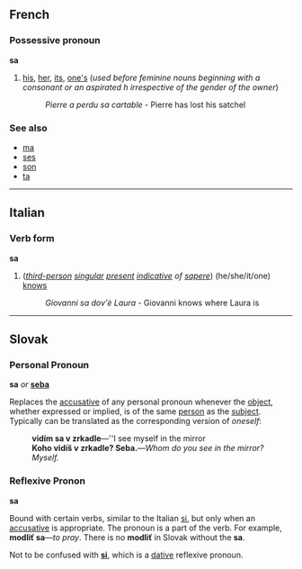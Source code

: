 ==French==
===Possessive pronoun===
'''sa'''

#[[his]], [[her]], [[its]], [[one's]] (''used before feminine nouns beginning with a consonant or an aspirated h irrespective of the gender of the owner'')
#:''Pierre a perdu sa cartable'' - Pierre has lost his satchel

===See also===
*[[ma#French|ma]]
*[[ses#French|ses]]
*[[son#French|son]]
*[[ta#French|ta]]

----
==Italian==
===Verb form===
'''sa'''

#(''[[third-person]] [[singular]] [[present]] [[indicative]] of [[sapere]]'') (he/she/it/one) [[know]]s
#:''Giovanni sa dov'è Laura'' - Giovanni knows where Laura is

----
==Slovak==
=== Personal Pronoun ===
'''sa''' ''or'' '''[[seba]]'''

Replaces the [[accusative]] of any personal pronoun whenever the [[object]], whether expressed or implied, is of the same [[person]] as the [[subject]]. Typically can be translated as the corresponding version of ''oneself'':
:'''vidím sa v zrkadle'''&mdash;''I see myself in the mirror
:'''Koho vidíš v zrkadle? Seba.'''&mdash;''Whom do you see in the mirror? Myself.''

=== Reflexive Pronon ===
'''sa'''

Bound with certain verbs, similar to the Italian [[si#Italian|si]], but only when an [[accusative]] is appropriate. The pronoun is a part of the verb. For example, '''modliť sa'''&mdash;''to pray''. There is no '''modliť''' in Slovak without the '''sa'''.

Not to be confused with '''[[si#Slovak|si]]''', which is a [[dative]] reflexive pronoun.